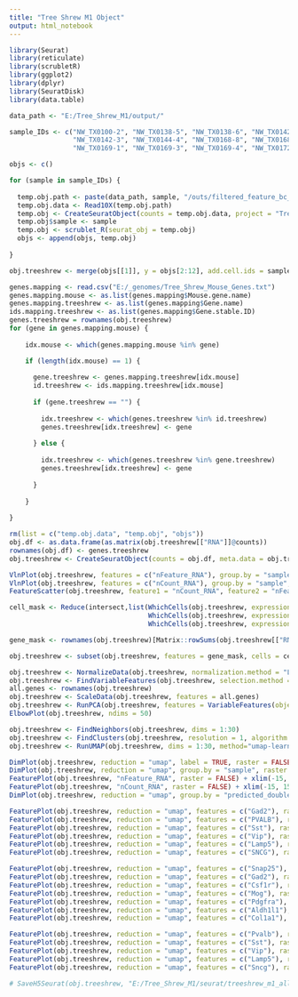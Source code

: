 ```yaml
---
title: "Tree Shrew M1 Object"
output: html_notebook
---
```


```r

library(Seurat)
library(reticulate)
library(scrubletR)
library(ggplot2)
library(dplyr)
library(SeuratDisk)
library(data.table)

data_path <- "E:/Tree_Shrew_M1/output/"

sample_IDs <- c("NW_TX0100-2", "NW_TX0138-5", "NW_TX0138-6", "NW_TX0142-2", 
                "NW_TX0142-3", "NW_TX0144-4", "NW_TX0168-8", "NW_TX0168-9", 
                "NW_TX0169-1", "NW_TX0169-3", "NW_TX0169-4", "NW_TX0172-8")  

objs <- c()

for (sample in sample_IDs) {
  
  temp.obj.path <- paste(data_path, sample, "/outs/filtered_feature_bc_matrix/", sep = "")
  temp.obj.data <- Read10X(temp.obj.path)
  temp.obj <- CreateSeuratObject(counts = temp.obj.data, project = "Tree_Shrew_M1")
  temp.obj$sample <- sample
  temp.obj <- scrublet_R(seurat_obj = temp.obj)
  objs <- append(objs, temp.obj)
  
}

```


```r

obj.treeshrew <- merge(objs[[1]], y = objs[2:12], add.cell.ids = sample_IDs, project = "Tree_Shrew_M1")

```


```r

genes.mapping <- read.csv("E:/_genomes/Tree_Shrew_Mouse_Genes.txt")
genes.mapping.mouse <- as.list(genes.mapping$Mouse.gene.name)
genes.mapping.treeshrew <- as.list(genes.mapping$Gene.name)
ids.mapping.treeshrew <- as.list(genes.mapping$Gene.stable.ID)
genes.treeshrew = rownames(obj.treeshrew)
for (gene in genes.mapping.mouse) {
  
    idx.mouse <- which(genes.mapping.mouse %in% gene)

    if (length(idx.mouse) == 1) {
      
      gene.treeshrew <- genes.mapping.treeshrew[idx.mouse]
      id.treeshrew <- ids.mapping.treeshrew[idx.mouse]
      
      if (gene.treeshrew == "") {
        
        idx.treeshrew <- which(genes.treeshrew %in% id.treeshrew)
        genes.treeshrew[idx.treeshrew] <- gene
        
      } else {
        
        idx.treeshrew <- which(genes.treeshrew %in% gene.treeshrew)
        genes.treeshrew[idx.treeshrew] <- gene
        
      }
      
    }
  
}

```


```r

rm(list = c("temp.obj.data", "temp.obj", "objs"))
obj.df <- as.data.frame(as.matrix(obj.treeshrew[["RNA"]]@counts))
rownames(obj.df) <- genes.treeshrew
obj.treeshrew <- CreateSeuratObject(counts = obj.df, meta.data = obj.treeshrew[[]])

```


```r

VlnPlot(obj.treeshrew, features = c("nFeature_RNA"), group.by = "sample", raster = FALSE)
VlnPlot(obj.treeshrew, features = c("nCount_RNA"), group.by = "sample", raster = FALSE)
FeatureScatter(obj.treeshrew, feature1 = "nCount_RNA", feature2 = "nFeature_RNA", raster = FALSE)

```


```r

cell_mask <- Reduce(intersect,list(WhichCells(obj.treeshrew, expression = nFeature_RNA > 700), 
                                   WhichCells(obj.treeshrew, expression = nFeature_RNA < 6500),
                                   WhichCells(obj.treeshrew, expression = nCount_RNA < 40000)))

gene_mask <- rownames(obj.treeshrew)[Matrix::rowSums(obj.treeshrew[["RNA"]]@counts > 0) > 8]

obj.treeshrew <- subset(obj.treeshrew, features = gene_mask, cells = cell_mask)

```


```r

obj.treeshrew <- NormalizeData(obj.treeshrew, normalization.method = "LogNormalize", scale.factor = 10000)
obj.treeshrew <- FindVariableFeatures(obj.treeshrew, selection.method = "vst", nfeatures = 3000)
all.genes <- rownames(obj.treeshrew)
obj.treeshrew <- ScaleData(obj.treeshrew, features = all.genes)
obj.treeshrew <- RunPCA(obj.treeshrew, features = VariableFeatures(object = obj.treeshrew))
ElbowPlot(obj.treeshrew, ndims = 50)

```


```r

obj.treeshrew <- FindNeighbors(obj.treeshrew, dims = 1:30)
obj.treeshrew <- FindClusters(obj.treeshrew, resolution = 1, algorithm = 4, method = "igraph")
obj.treeshrew <- RunUMAP(obj.treeshrew, dims = 1:30, method="umap-learn")

```


```r

DimPlot(obj.treeshrew, reduction = "umap", label = TRUE, raster = FALSE) + NoLegend() + xlim(-15, 15) + ylim(-15, 15) + coord_equal()
DimPlot(obj.treeshrew, reduction = "umap", group.by = "sample", raster = FALSE) + xlim(-15, 15) + ylim(-15, 15) + coord_equal()
FeaturePlot(obj.treeshrew, "nFeature_RNA", raster = FALSE) + xlim(-15, 15) + ylim(-15, 15) + coord_equal()
FeaturePlot(obj.treeshrew, "nCount_RNA", raster = FALSE) + xlim(-15, 15) + ylim(-15, 15) + coord_equal()
DimPlot(obj.treeshrew, reduction = "umap", group.by = "predicted_doublets", raster = FALSE) + xlim(-15, 15) + ylim(-15, 15) + coord_equal()

```


```r

FeaturePlot(obj.treeshrew, reduction = "umap", features = c("Gad2"), raster = FALSE) + NoLegend() + xlim(-15, 15) + ylim(-15, 15) + coord_equal()
FeaturePlot(obj.treeshrew, reduction = "umap", features = c("PVALB"), raster = FALSE) + NoLegend() + xlim(-15, 15) + ylim(-15, 15) + coord_equal()
FeaturePlot(obj.treeshrew, reduction = "umap", features = c("Sst"), raster = FALSE) + NoLegend() + xlim(-15, 15) + ylim(-15, 15) + coord_equal()
FeaturePlot(obj.treeshrew, reduction = "umap", features = c("Vip"), raster = FALSE) + NoLegend() + xlim(-15, 15) + ylim(-15, 15) + coord_equal()
FeaturePlot(obj.treeshrew, reduction = "umap", features = c("Lamp5"), raster = FALSE) + NoLegend() + xlim(-15, 15) + ylim(-15, 15) + coord_equal()
FeaturePlot(obj.treeshrew, reduction = "umap", features = c("SNCG"), raster = FALSE) + NoLegend() + xlim(-15, 15) + ylim(-15, 15) + coord_equal()

```


```r

FeaturePlot(obj.treeshrew, reduction = "umap", features = c("Snap25"), raster = FALSE) + NoLegend() + xlim(-15, 15) + ylim(-15, 15) + coord_equal()
FeaturePlot(obj.treeshrew, reduction = "umap", features = c("Gad2"), raster = FALSE) + NoLegend() + xlim(-15, 15) + ylim(-15, 15) + coord_equal()
FeaturePlot(obj.treeshrew, reduction = "umap", features = c("Csf1r"), raster = FALSE) + NoLegend() + xlim(-15, 15) + ylim(-15, 15) + coord_equal()
FeaturePlot(obj.treeshrew, reduction = "umap", features = c("Mog"), raster = FALSE) + NoLegend() + xlim(-15, 15) + ylim(-15, 15) + coord_equal()
FeaturePlot(obj.treeshrew, reduction = "umap", features = c("Pdgfra"), raster = FALSE) + NoLegend() + xlim(-15, 15) + ylim(-15, 15) + coord_equal()
FeaturePlot(obj.treeshrew, reduction = "umap", features = c("Aldh1l1"), raster = FALSE) + NoLegend() + xlim(-15, 15) + ylim(-15, 15) + coord_equal()
FeaturePlot(obj.treeshrew, reduction = "umap", features = c("Col1a1"), raster = FALSE) + NoLegend() + xlim(-15, 15) + ylim(-15, 15) + coord_equal()

FeaturePlot(obj.treeshrew, reduction = "umap", features = c("Pvalb"), raster = FALSE) + NoLegend() + xlim(-15, 15) + ylim(-15, 15) + coord_equal()
FeaturePlot(obj.treeshrew, reduction = "umap", features = c("Sst"), raster = FALSE) + NoLegend() + xlim(-15, 15) + ylim(-15, 15) + coord_equal()
FeaturePlot(obj.treeshrew, reduction = "umap", features = c("Vip"), raster = FALSE) + NoLegend() + xlim(-15, 15) + ylim(-15, 15) + coord_equal()
FeaturePlot(obj.treeshrew, reduction = "umap", features = c("Lamp5"), raster = FALSE) + NoLegend() + xlim(-15, 15) + ylim(-15, 15) + coord_equal()
FeaturePlot(obj.treeshrew, reduction = "umap", features = c("Sncg"), raster = FALSE) + NoLegend() + xlim(-15, 15) + ylim(-15, 15) + coord_equal()

```


```r

# SaveH5Seurat(obj.treeshrew, "E:/Tree_Shrew_M1/seurat/treeshrew_m1_all_ext.h5seurat", overwrite = TRUE, verbose = TRUE)

```

